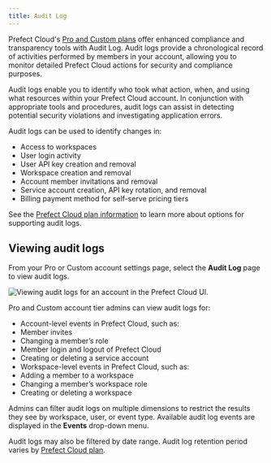 ```yaml
---
title: Audit Log
---
```


Prefect Cloud's [Pro and Custom plans](https://www.prefect.io/pricing) offer enhanced compliance and transparency tools with Audit Log. Audit logs provide a chronological record of activities performed by members in your account, allowing you to monitor detailed Prefect Cloud actions for security and compliance purposes.

Audit logs enable you to identify who took what action, when, and using what resources within your Prefect Cloud account. In conjunction with appropriate tools and procedures, audit logs can assist in detecting potential security violations and investigating application errors.

Audit logs can be used to identify changes in:

*   Access to workspaces
*   User login activity
*   User API key creation and removal
*   Workspace creation and removal
*   Account member invitations and removal
*   Service account creation, API key rotation, and removal
*   Billing payment method for self-serve pricing tiers

See the [Prefect Cloud plan information](https://www.prefect.io/pricing) to learn more about options for supporting audit logs.

Viewing audit logs
-----------------------------------------------------------

From your Pro or Custom account settings page, select the **Audit Log** page to view audit logs.

![Viewing audit logs for an account in the Prefect Cloud UI.](/images/audit-log1.png)

Pro and Custom account tier admins can view audit logs for:

*   Account-level events in Prefect Cloud, such as:
*   Member invites
*   Changing a member’s role
*   Member login and logout of Prefect Cloud
*   Creating or deleting a service account
*   Workspace-level events in Prefect Cloud, such as:
*   Adding a member to a workspace
*   Changing a member’s workspace role
*   Creating or deleting a workspace

Admins can filter audit logs on multiple dimensions to restrict the results they see by workspace, user, or event type. Available audit log events are displayed in the **Events** drop-down menu.

Audit logs may also be filtered by date range. Audit log retention period varies by [Prefect Cloud plan](https://www.prefect.io/pricing).